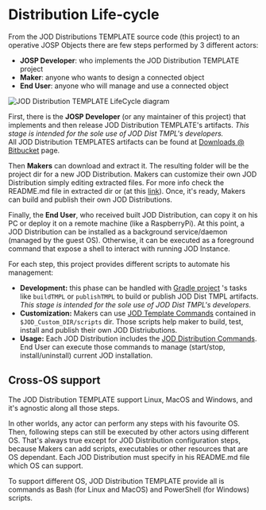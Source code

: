 # Distribution Life-cycle

From the JOD Distributions TEMPLATE source code (this project) to an operative JOSP Objects there are few steps performed by 3 different actors:

* **JOSP Developer**: who implements the JOD Distribution TEMPLATE project
* **Maker**: anyone who wants to design a connected object
* **End User**: anyone who will manage and use a connected object

![JOD Distribution TEMPLATE LifeCycle diagram](/references/tools/jod_dist_template/JODDistTMPL_LifeCycle.png "JOD Distribution TEMPLATE LifeCycle")

First, there is the **JOSP Developer** (or any maintainer of this project) that implements and then release JOD Distribution TEMPLATE's artifacts. *This stage is intended for the sole use of JOD Dist TMPL's developers.* <br/>
All JOD Distribution TEMPLATES artifacts can be found at [Downloads @ Bitbucket](https://bitbucket.org/johnosproject_shared/com.robypomper.josp.jod.template/downloads/) page.

Then **Makers** can download and extract it. The resulting folder will be the project dir for a new JOD Distribution. Makers can customize their own JOD Distribution simply editing extracted files. For more info check the README.md file in extracted dir or (at this [link](https://bitbucket.org/johnosproject_shared/com.robypomper.josp.jod.template/src/tmpl/resources/README.md)). Once, it's ready, Makers can build and publish their own JOD Distributions.

Finally, the **End User**, who received built JOD Distribution, can copy it on his PC or deploy it on a remote machine (like a RaspberryPi). At this point, a JOD Distribution can be installed as a background service/daemon (managed by the guest OS). Otherwise, it can be executed as a foreground command that expose a shell to interact with running JOD Instance.

For each step, this project provides different scripts to automate his management:

* **Development:** this phase can be handled with [Gradle project](https://bitbucket.org/johnosproject_shared/com.robypomper.josp.jod.template/src/develop/docs/gradle/gradle.md) 's tasks like ```buildTMPL``` or ```publishTMPL``` to build or publish JOD Dist TMPL artifacts. *This stage is intended for the sole use of JOD Dist TMPL's developers.*
* **Customization:** Makers can use [JOD Template Commands](https://bitbucket.org/johnosproject_shared/com.robypomper.josp.jod.template/src/develop/docs/tmpl/tmpl.md) contained in ```$JOD_Custom_DIR/scripts``` dir. Those scripts help maker to build, test, install and publish their own JOD Distriubutions.
* **Usage:** Each JOD Distribution includes the [JOD Distribution Commands](https://bitbucket.org/johnosproject_shared/com.robypomper.josp.jod.template/src/develop/docs/dists/dists.md). End User can execute those commands to manage (start/stop, install/uninstall) current JOD installation.

## Cross-OS support

The JOD Distribution TEMPLATE support Linux, MacOS and Windows, and it's agnostic along all those steps.

In other worlds, any actor can perform any steps with his favourite OS. Then, following steps can still be executed by other actors using different OS. That's always true except for JOD Distribution configuration steps, because Makers can add scripts, executables or other resources that are OS dependant. Each JOD Distribution must specify in his README.md file which OS can support.

To support different OS, JOD Distribution TEMPLATE provide all is commands as Bash (for Linux and MacOS) and PowerShell (for Windows) scripts.